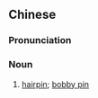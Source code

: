 ==Chinese==
{{zh-forms|s=发夹}}

===Pronunciation===
{{zh-pron
|m=髮夾
|cat=n
}}

===Noun===
{{zh-noun}}

# [[hairpin]]; [[bobby pin]]